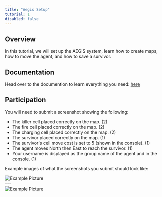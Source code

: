 ```yaml
---
title: "Aegis Setup"
tutorial: 1
disabled: false
---
```


## Overview

In this tutorial, we will set up the AEGIS system, learn how to create maps, how to move the agent, and how to save a survivor.

## Documentation 

Head over to the documention to learn everything you need: [here](https://cpsc-383.github.io/aegis/getting-started/installation/) 

## Participation

You will need to submit a screenshot showing the following:
- The killer cell placed correctly on the map. (2)
- The fire cell placed correctly on the map. (2)
- The charging cell placed correctly on the map. (2)
- The survivor placed correctly on the map. (1)
- The survivor's cell move cost is set to 5 (shown in the console). (1)
- The agent moves North then East to reach the survivor. (1)
- Your username is displayed as the group name of the agent and in the console. (1)

Example images of what the screenshots you submit should look like:

<Image src="/example.png" alt="Example Picture" width={1024} height={1024} className="mx-auto" />

<br />
---
<br />

<Image src="/agent.png" alt="Example Picture" width={1024} height={1024} className="mx-auto" />


